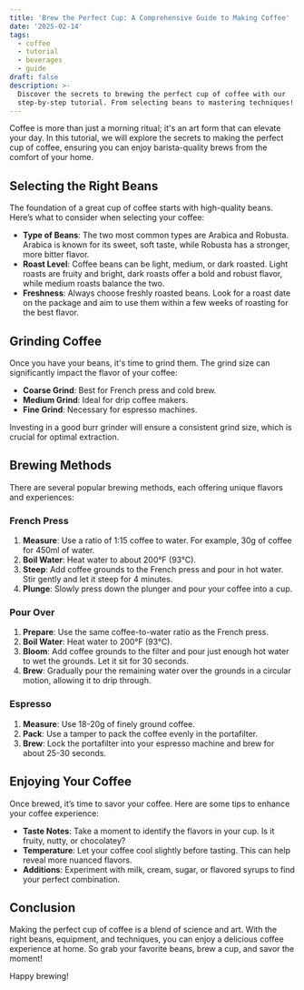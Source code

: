 ```yaml
---
title: 'Brew the Perfect Cup: A Comprehensive Guide to Making Coffee'
date: '2025-02-14'
tags:
  - coffee
  - tutorial
  - beverages
  - guide
draft: false
description: >-
  Discover the secrets to brewing the perfect cup of coffee with our
  step-by-step tutorial. From selecting beans to mastering techniques!
---
```


Coffee is more than just a morning ritual; it's an art form that can elevate your day. In this tutorial, we will explore the secrets to making the perfect cup of coffee, ensuring you can enjoy barista-quality brews from the comfort of your home.

## Selecting the Right Beans

The foundation of a great cup of coffee starts with high-quality beans. Here’s what to consider when selecting your coffee:

- **Type of Beans**: The two most common types are Arabica and Robusta. Arabica is known for its sweet, soft taste, while Robusta has a stronger, more bitter flavor.
- **Roast Level**: Coffee beans can be light, medium, or dark roasted. Light roasts are fruity and bright, dark roasts offer a bold and robust flavor, while medium roasts balance the two.
- **Freshness**: Always choose freshly roasted beans. Look for a roast date on the package and aim to use them within a few weeks of roasting for the best flavor.

## Grinding Coffee

Once you have your beans, it's time to grind them. The grind size can significantly impact the flavor of your coffee:

- **Coarse Grind**: Best for French press and cold brew.
- **Medium Grind**: Ideal for drip coffee makers.
- **Fine Grind**: Necessary for espresso machines.

Investing in a good burr grinder will ensure a consistent grind size, which is crucial for optimal extraction.

## Brewing Methods

There are several popular brewing methods, each offering unique flavors and experiences:

### French Press

1. **Measure**: Use a ratio of 1:15 coffee to water. For example, 30g of coffee for 450ml of water.
2. **Boil Water**: Heat water to about 200°F (93°C).
3. **Steep**: Add coffee grounds to the French press and pour in hot water. Stir gently and let it steep for 4 minutes.
4. **Plunge**: Slowly press down the plunger and pour your coffee into a cup.

### Pour Over

1. **Prepare**: Use the same coffee-to-water ratio as the French press.
2. **Boil Water**: Heat water to 200°F (93°C).
3. **Bloom**: Add coffee grounds to the filter and pour just enough hot water to wet the grounds. Let it sit for 30 seconds.
4. **Brew**: Gradually pour the remaining water over the grounds in a circular motion, allowing it to drip through.

### Espresso

1. **Measure**: Use 18-20g of finely ground coffee.
2. **Pack**: Use a tamper to pack the coffee evenly in the portafilter.
3. **Brew**: Lock the portafilter into your espresso machine and brew for about 25-30 seconds.

## Enjoying Your Coffee

Once brewed, it’s time to savor your coffee. Here are some tips to enhance your coffee experience:

- **Taste Notes**: Take a moment to identify the flavors in your cup. Is it fruity, nutty, or chocolatey?
- **Temperature**: Let your coffee cool slightly before tasting. This can help reveal more nuanced flavors.
- **Additions**: Experiment with milk, cream, sugar, or flavored syrups to find your perfect combination.

## Conclusion

Making the perfect cup of coffee is a blend of science and art. With the right beans, equipment, and techniques, you can enjoy a delicious coffee experience at home. So grab your favorite beans, brew a cup, and savor the moment!

Happy brewing!
